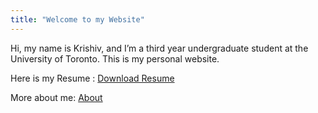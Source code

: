 ```yaml
---
title: "Welcome to my Website"
---
```


Hi, my name is Krishiv, and I'm a third year undergraduate student at the University of Toronto. This is my personal website.

Here is my Resume : [Download Resume](https://github.com/Krishiv-J/my_quarto_website/raw/master/Krishiv's%20Resume.pdf)

More about me: [About](https://krishiv-j.github.io/my_quarto_website/about.html)
